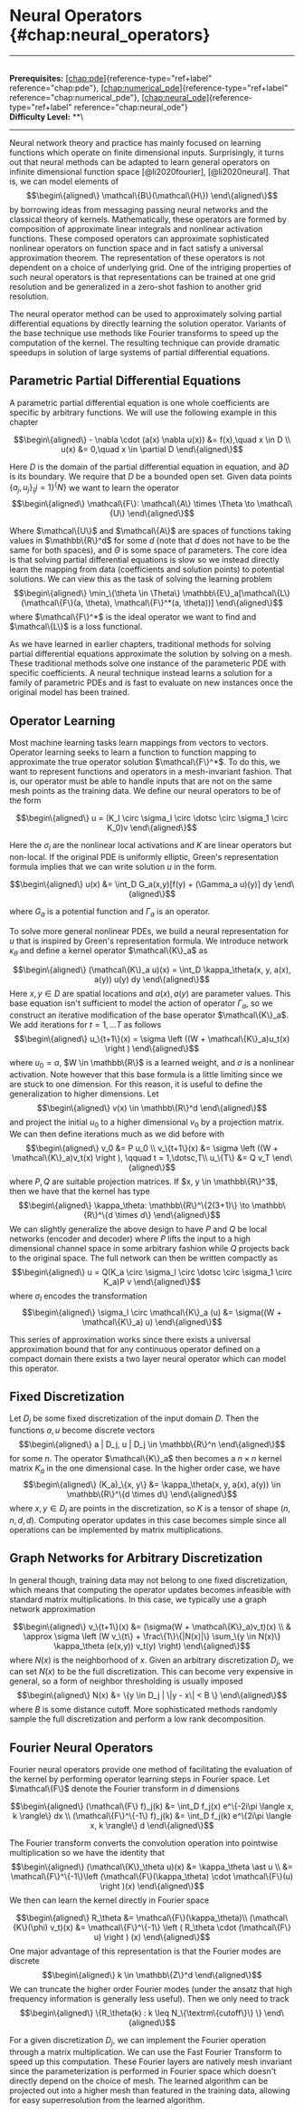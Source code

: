 # Neural Operators \{#chap:neural_operators\}

------------------------------------------------------------------------

\
**Prerequisites:** [\[chap:pde\]](#chap:pde)\{reference-type="ref+label"
reference="chap:pde"\},
[\[chap:numerical_pde\]](#chap:numerical_pde)\{reference-type="ref+label"
reference="chap:numerical_pde"\},
[\[chap:neural_ode\]](#chap:neural_ode)\{reference-type="ref+label"
reference="chap:neural_ode"\}\
**Difficulty Level:** \*\*\

------------------------------------------------------------------------

Neural network theory and practice has mainly focused on learning
functions which operate on finite dimensional inputs. Surprisingly, it
turns out that neural methods can be adapted to learn general operators
on infinite dimensional function space [@li2020fourier],
[@li2020neural]. That is, we can model elements of $$\begin\{aligned\}
    \mathcal\{B\}(\mathcal\{H\})
\end\{aligned\}$$ by borrowing ideas from messaging passing neural
networks and the classical theory of kernels. Mathematically, these
operators are formed by composition of approximate linear integrals and
nonlinear activation functions. These composed operators can approximate
sophisticated nonlinear operators on function space and in fact satisfy
a universal approximation theorem. The representation of these operators
is not dependent on a choice of underlying grid. One of the intriging
properties of such neural operators is that representations can be
trained at one grid resolution and be generalized in a zero-shot fashion
to another grid resolution.

The neural operator method can be used to approximately solving partial
differential equations by directly learning the solution operator.
Variants of the base technique use methods like Fourier transforms to
speed up the computation of the kernel. The resulting technique can
provide dramatic speedups in solution of large systems of partial
differential equations.

## Parametric Partial Differential Equations

A parametric partial differential equation is one whole coefficients are
specific by arbitrary functions. We will use the following example in
this chapter

$$\begin\{aligned\}
    - \nabla \cdot (a(x) \nabla u(x)) &= f(x),\quad  x \in D \\
    u(x) &= 0,\quad  x \in \partial D
\end\{aligned\}$$

Here $D$ is the domain of the partial differential equation in equation,
and $\partial D$ is its boundary. We require that $D$ be a bounded open
set. Given data points $\{a_j, u_j\}_\{j=1\}^\{N\}$ we want to learn the
operator $$\begin\{aligned\}
\mathcal\{F\}: \mathcal\{A\} \times \Theta \to \mathcal\{U\}
\end\{aligned\}$$

Where $\mathcal\{U\}$ and $\mathcal\{A\}$ are spaces of functions taking
values in $\mathbb\{R\}^d$ for some $d$ (note that $d$ does not have to be
the same for both spaces), and $\Theta$ is some space of parameters. The
core idea is that solving partial differential equations is slow so we
instead directly learn the mapping from data (coefficients and solution
points) to potential solutions. We can view this as the task of solving
the learning problem $$\begin\{aligned\}
\min_\{\theta \in \Theta\} \mathbb\{E\}_a[\mathcal\{L\}(\mathcal\{F\}(a, \theta), \mathcal\{F\}^*(a, \theta))]
\end\{aligned\}$$ where $\mathcal\{F\}^*$ is the ideal operator we want to
find and $\mathcal\{L\}$ is a loss functional.

As we have learned in earlier chapters, traditional methods for solving
partial differential equations approximate the solution by solving on a
mesh. These traditional methods solve one instance of the parameteric
PDE with specific coefficients. A neural technique instead learns a
solution for a family of parametric PDEs and is fast to evaluate on new
instances once the original model has been trained.

## Operator Learning

Most machine learning tasks learn mappings from vectors to vectors.
Operator learning seeks to learn a function to function mapping to
approximate the true operator solution $\mathcal\{F\}^*$. To do this, we
want to represent functions and operators in a mesh-invariant fashion.
That is, our operator must be able to handle inputs that are not on the
same mesh points as the training data. We define our neural operators to
be of the form

$$\begin\{aligned\}
    u = (K_l \circ \sigma_l \circ \dotsc \circ \sigma_1 \circ K_0)v
\end\{aligned\}$$

Here the $\sigma_i$ are the nonlinear local activations and $K$ are
linear operators but non-local. If the original PDE is uniformly
elliptic, Green's representation formula implies that we can write
solution $u$ in the form.

$$\begin\{aligned\}
    u(x) &= \int_D G_a(x,y)[f(y) + (\Gamma_a u)(y)] dy
\end\{aligned\}$$

where $G_a$ is a potential function and $\Gamma_a$ is an operator.

To solve more general nonlinear PDEs, we build a neural representation
for $u$ that is inspired by Green's representation formula. We introduce
network $\kappa_\theta$ and define a kernel operator $\mathcal\{K\}_a$ as

$$\begin\{aligned\}
    (\mathcal\{K\}_a u)(x) = \int_D \kappa_\theta(x, y, a(x), a(y)) u(y) dy
\end\{aligned\}$$ Here $x, y \in D$ are spatial locations and $a(x), a(y)$
are parameter values. This base equation isn't sufficient to model the
action of operator $\Gamma_a$, so we construct an iterative modification
of the base operator $\mathcal\{K\}_a$. We add iterations for
$t=1,\dotsc T$ as follows $$\begin\{aligned\}
u_\{t+1\}(x) = \sigma \left ((W  + \mathcal\{K\}_a)u_t(x) \right )
\end\{aligned\}$$ where $u_0 = a$, $W \in \mathbb\{R\}$ is a learned weight,
and $\sigma$ is a nonlinear activation. Note however that this base
formula is a little limiting since we are stuck to one dimension. For
this reason, it is useful to define the generalization to higher
dimensions. Let $$\begin\{aligned\}
v(x) \in \mathbb\{R\}^d
\end\{aligned\}$$ and project the initial $u_0$ to a higher dimensional
$v_0$ by a projection matrix. We can then define iterations much as we
did before with $$\begin\{aligned\}
v_0 &= P u_0 \\
v_\{t+1\}(x) &= \sigma \left ((W  + \mathcal\{K\}_a)v_t(x) \right ), \qquad t = 1,\dotsc,T\\
u_\{T\} &= Q v_T
\end\{aligned\}$$ where $P, Q$ are suitable projection matrices. If
$x, y \in \mathbb\{R\}^3$, then we have that the kernel has type
$$\begin\{aligned\}
\kappa_\theta: \mathbb\{R\}^\{2(3+1)\} \to \mathbb\{R\}^\{d \times d\}
\end\{aligned\}$$ We can slightly generalize the above design to have $P$
and $Q$ be local networks (encoder and decoder) where $P$ lifts the
input to a high dimensional channel space in some arbitrary fashion
while $Q$ projects back to the original space. The full network can then
be written compactly as $$\begin\{aligned\}
u = Q(K_a \circ \sigma_l \circ \dotsc \circ \sigma_1 \circ K_a)P v
\end\{aligned\}$$ where $\sigma_l$ encodes the transformation
$$\begin\{aligned\}
\sigma_l \circ \mathcal\{K\}_a (u) &= \sigma((W + \mathcal\{K\}_a) u)
\end\{aligned\}$$

This series of approximation works since there exists a universal
approximation bound that for any continuous operator defined on a
compact domain there exists a two layer neural operator which can model
this operator.

## Fixed Discretization

Let $D_j$ be some fixed discretization of the input domain $D$. Then the
functions $a, u$ become discrete vectors $$\begin\{aligned\}
a | D_j, u | D_j \in \mathbb\{R\}^n
\end\{aligned\}$$ for some $n$. The operator $\mathcal\{K\}_a$ then becomes
a $n \times n$ kernel matrix $K_a$ in the one dimensional case. In the
higher order case, we have $$\begin\{aligned\}
(K_a)_\{x, y\} &= \kappa_\theta(x, y, a(x), a(y)) \in \mathbb\{R\}^\{d \times d\}
\end\{aligned\}$$ where $x, y \in D_j$ are points in the discretization,
so $K$ is a tensor of shape $(n, n, d, d)$. Computing operator updates
in this case becomes simple since all operations can be implemented by
matrix multiplications.

## Graph Networks for Arbitrary Discretization

In general though, training data may not belong to one fixed
discretization, which means that computing the operator updates becomes
infeasible with standard matrix multiplications. In this case, we
typically use a graph network approximation

$$\begin\{aligned\}
v_\{t+1\}(x) &= (\sigma(W + \mathcal\{K\}_a)v_t)(x) \\
& \approx \sigma \left (W v_\{t\} + \frac\{1\}\{|N(x)|\} \sum_\{y \in N(x)\} \kappa_\theta (e(x,y)) v_t(y) \right)
\end\{aligned\}$$ where $N(x)$ is the neighborhood of $x$. Given an
arbitrary discretization $D_j$, we can set $N(x)$ to be the full
discretization. This can become very expensive in general, so a form of
neighbor thresholding is usually imposed $$\begin\{aligned\}
N(x) &= \{y \in D_j | \|y - x\| < B \}
\end\{aligned\}$$ where $B$ is some distance cutoff. More sophisticated
methods randomly sample the full discretization and perform a low rank
decomposition.

## Fourier Neural Operators

Fourier neural operators provide one method of facilitating the
evaluation of the kernel by performing operator learning steps in
Fourier space. Let $\mathcal\{F\}$ denote the Fourier transform in $d$
dimensions

$$\begin\{aligned\}
(\mathcal\{F\} f)_j(k) &= \int_D f_j(x) e^\{-2i\pi \langle x, k \rangle\} dx \\
(\mathcal\{F\}^\{-1\} f)_j(k) &= \int_D f_j(k) e^\{2i\pi \langle x, k \rangle\} d 
\end\{aligned\}$$

The Fourier transform converts the convolution operation into pointwise
multiplication so we have the identity that $$\begin\{aligned\}
(\mathcal\{K\}_\theta u)(x) &= \kappa_\theta \ast u \\
&= \mathcal\{F\}^\{-1\}\left (\mathcal\{F\}(\kappa_\theta) \cdot \mathcal\{F\}(u) \right )(x)
\end\{aligned\}$$ We then can learn the kernel directly in Fourier space

$$\begin\{aligned\}
R_\theta &= \mathcal\{F\}(\kappa_\theta)\\
(\mathcal\{K\}(\phi) v_t)(x) &= \mathcal\{F\}^\{-1\} \left ( R_\theta \cdot (\mathcal\{F\} u) \right ) (x)
\end\{aligned\}$$ One major advantage of this representation is that the
Fourier modes are discrete $$\begin\{aligned\}
k \in \mathbb\{Z\}^d
\end\{aligned\}$$ We can truncate the higher order Fourier modes (under
the ansatz that high frequency information is generally less useful).
Then we only need to track $$\begin\{aligned\}
\{R_\theta(k) : k \leq N_\{\textrm\{cutoff\}\} \}
\end\{aligned\}$$

For a given discretization $D_j$, we can implement the Fourier operation
through a matrix multiplication. We can use the Fast Fourier Transform
to speed up this computation. These Fourier layers are natively mesh
invariant since the parameterization is performed in Fourier space which
doesn't directly depend on the choice of mesh. The learned algorithm can
be projected out into a higher mesh than featured in the training data,
allowing for easy superresolution from the learned algorithm.
